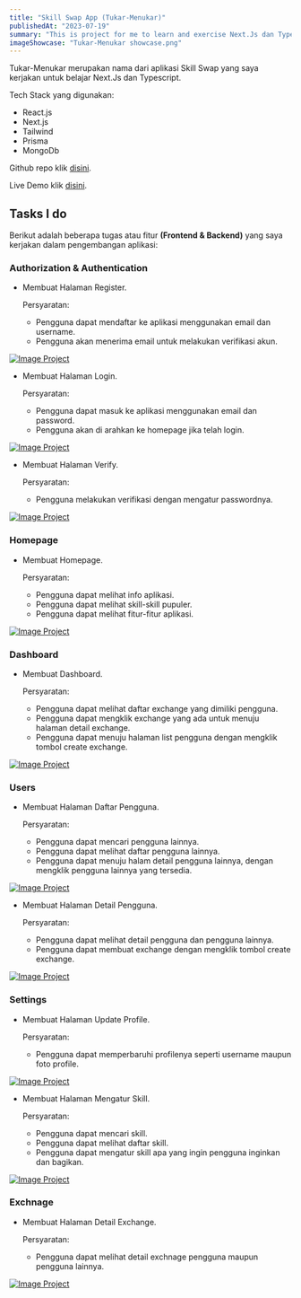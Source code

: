 ```yaml
---
title: "Skill Swap App (Tukar-Menukar)"
publishedAt: "2023-07-19"
summary: "This is project for me to learn and exercise Next.Js dan Typescript"
imageShowcase: "Tukar-Menukar showcase.png"
---
```


Tukar-Menukar merupakan nama dari aplikasi Skill Swap yang saya kerjakan untuk belajar Next.Js dan Typescript.

Tech Stack yang digunakan:

- React.js
- Next.js
- Tailwind
- Prisma
- MongoDb

Github repo klik [disini](https://github.com/marsmallowz/tukar-menukar-app).

Live Demo klik [disini](https://tukar-menukar-app.vercel.app/).

## Tasks I do

Berikut adalah beberapa tugas atau fitur **(Frontend & Backend)** yang saya kerjakan dalam pengembangan aplikasi:

### Authorization & Authentication

- Membuat Halaman Register.

  Persyaratan:

  - Pengguna dapat mendaftar ke aplikasi menggunakan email dan username.
  - Pengguna akan menerima email untuk melakukan verifikasi akun.

[![Image Project](/project-keempat-screenshot/auth-register.png)](/project-keempat-screenshot/auth-register.png)

- Membuat Halaman Login.

  Persyaratan:

  - Pengguna dapat masuk ke aplikasi menggunakan email dan password.
  - Pengguna akan di arahkan ke homepage jika telah login.

[![Image Project](/project-keempat-screenshot/auth-login.png)](/project-keempat-screenshot/auth-login.png)

- Membuat Halaman Verify.

  Persyaratan:

  - Pengguna melakukan verifikasi dengan mengatur passwordnya.

[![Image Project](/project-keempat-screenshot/auth-verify.png)](/project-keempat-screenshot/auth-verify.png)

### Homepage

- Membuat Homepage.

  Persyaratan:

  - Pengguna dapat melihat info aplikasi.
  - Pengguna dapat melihat skill-skill pupuler.
  - Pengguna dapat melihat fitur-fitur aplikasi.

[![Image Project](/project-keempat-screenshot/homepage-2.png)](/project-keempat-screenshot/homepage-2.png)

### Dashboard

- Membuat Dashboard.

  Persyaratan:

  - Pengguna dapat melihat daftar exchange yang dimiliki pengguna.
  - Pengguna dapat mengklik exchange yang ada untuk menuju halaman detail exchange.
  - Pengguna dapat menuju halaman list pengguna dengan mengklik tombol create exchange.

[![Image Project](/project-keempat-screenshot/exchange-list.png)](/project-keempat-screenshot/exchange-list.png)

### Users

- Membuat Halaman Daftar Pengguna.

  Persyaratan:

  - Pengguna dapat mencari pengguna lainnya.
  - Pengguna dapat melihat daftar pengguna lainnya.
  - Pengguna dapat menuju halam detail pengguna lainnya, dengan mengklik pengguna lainnya yang tersedia.

[![Image Project](/project-keempat-screenshot/user-list.png)](/project-keempat-screenshot/user-list.png)

- Membuat Halaman Detail Pengguna.

  Persyaratan:

  - Pengguna dapat melihat detail pengguna dan pengguna lainnya.
  - Pengguna dapat membuat exchange dengan mengklik tombol create exchange.

[![Image Project](/project-keempat-screenshot/user-details.png)](/project-keempat-screenshot/user-details.png)

### Settings

- Membuat Halaman Update Profile.

  Persyaratan:

  - Pengguna dapat memperbaruhi profilenya seperti username maupun foto profile.

[![Image Project](/project-keempat-screenshot/settings.png)](/project-keempat-screenshot/settings.png)

- Membuat Halaman Mengatur Skill.

  Persyaratan:

  - Pengguna dapat mencari skill.
  - Pengguna dapat melihat daftar skill.
  - Pengguna dapat mengatur skill apa yang ingin pengguna inginkan dan bagikan.

[![Image Project](/project-keempat-screenshot/skill-list.png)](/project-keempat-screenshot/skill-list.png)

### Exchnage

- Membuat Halaman Detail Exchange.

  Persyaratan:

  - Pengguna dapat melihat detail exchnage pengguna maupun pengguna lainnya.

[![Image Project](/project-keempat-screenshot/exchange-details.png)](/project-keempat-screenshot/exchange-details.png)
